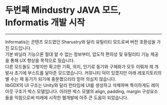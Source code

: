 # 두번째 Mindustry JAVA 모드, Informatis 개발 시작

---

Informatis는 콘텐츠 모드였던 Sharustry와 달리 유틸리티 모드로써 버전 호환성을 가진 모드입니다.  
기본 바닐라 기능으론 절대 알 수 없는 정보부터, 압도적 편의성 및 유틸리티 기능 제공을 통해 UX 향상을 목적으로 뒀습니다.  
다른 모드들도 그렇지만 확고한 기획, 의지, 인기로 동기와 구체화가 모두 이뤄져 제 개발사 초기에 부스트를 달아준 모드였습니다. 커뮤니티 덕이 있겠지만 아래 레포지토리의 별 수는 제 동기가 되기에 충분했으리라 믿어 의심치 않습니다.  
libGDX의 UI 구조는 Unity와 달리 런타임에 UI를 생성하고 삭제하며 특이하게도 레이아웃 구조가 박스 모델입니다. 이러한 박스 모델의 align, padding, margin 구성요소들을 익힘으로써 미래에 시작한 웹개발에 아주 큰 도움이 되었습니다.

<RepoCard username="sharlottes" repository="informatis" />
